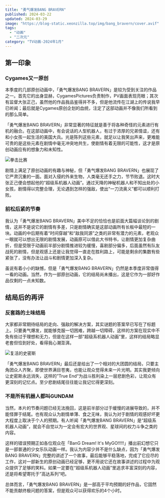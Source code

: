 ```yaml
---
title: "勇气爆发BANG BRAVERN"
published: 2024-03-22
updated: 2024-03-29
image: "https://blog-static.xeonzilla.top/img/bang_bravern/cover.avif"
tags:
  - "动画"
  - "二次元"
category: "TV动画-2024年1月"
---
```


## 第一印象
### Cygames又一原创
本季度的几部原创动画中，「勇气爆发BANG BRAVERN」是较为受到关注的作品之一。首先它的出身显赫，CygamesPictures负责制作，PV画面表现亮眼；其次有监督大张正己，虽然他的作品我品鉴得并不多，但是他流传在江湖上的传说我早已听闻；最后就是Cygames原创企划的血统，注定了这部动画并不像我们所看到的那么简单。

「勇气爆发BANG BRAVERN」非常显著的特征就是善于将各种奇怪的元素进行有机的融合。在这部动画中，有会说话的人型机器人，有过于浓厚的兄弟情谊，还有和小女孩一起生活的美国大兵。光是陈列这些元素，就足以让我笑出声来，更难能可贵的是这些元素在剧情中毫无冲突地共生，使剧情有着无限的可能性，这才是原创动画应有的想象力和未知性。

<Image src="https://blog-static.xeonzilla.top/img/bang_bravern/01.avif" alt="拳击比赛" format="avif" quality="high" inferSize />

剧情上满足了原创动画的有趣与神秘，但「勇气爆发BANG BRAVERN」也展现了它严肃沉重的一面。面对入侵的外来生物，人类毫无还手之力，节节败退。这时大张正己便会想起他的“超级系机器人动画”。通过天降的神秘机器人和不知出处的小女孩，剧情得以完整合理，无论遇到怎样的强敌，使出“一刀流奥义”都可以顺利打败。

### 前松后紧的节奏
我认为「勇气爆发BANG BRAVERN」美中不足的恰恰也是前面大篇幅谈论到的剧情，这并不是说它的剧情有多差，只是剧情确实是这部动画所有长板中最短的一块。动画的中后期有着“时间穿越”和“敌我同源”之类的非常有潜力的元素，老观众一眼就可以想出无限的剧情发展，动画原可以借此大书特书，让剧情更加复杂曲折，但是受限于动画前半部分剧情推进较为缓慢，喜剧部分偏多，后面虽然有队友战死的剧情，但是观感上还是让我觉得一直走在胜利路上，可能是剩余的集数有些紧张了，没有办法让战斗和剧情更加深入复杂。

虽说有着小小的缺憾，但是「勇气爆发BANG BRAVERN」仍然是本季度非常值得一看的动画。当然，作为一部原创动画，它的结局尚未播出，这是它作为一部好作品仅剩的一点未知数。

## 结局后的再评
### 反套路的土味结局
大家都非常期待结局的走向、强敌的解决方案，其实谜题的答案早已写在了标题上。只要勇气爆发，就能够克服一切困难，跨越一切障碍，这样的方案在现实中不免有些过于理想和无力，但是在这样一部“超级系机器人动画”里，这样的结局略显老套但恰到好处，看得我心潮澎湃。

<Image src="https://blog-static.xeonzilla.top/img/bang_bravern/02.avif" alt="复活的史密斯" format="avif" quality="high" inferSize />

「勇气爆发BANG BRAVERN」最后还是给出了一个相对的大团圆的结局，只要主角团众人齐聚，即使世界满目苍夷，也能让观众觉得未来一片光明。其实我更倾向让史密斯永远消失，这样的”True End“为战斗胜利染上一层悲剧色彩，让观众有更深刻的记忆点。至少悲剧结尾往往能让我记忆得更深刻。

### 不是所有机器人都叫GUNDAM
当然，本片的节奏问题已经无法挽回，这是前半部分过于缓慢的进展导致的，并不能怪罪于结尾。也有观众认为剧情单薄、食之无味，我认为对于剧情的观感好坏更大程度上取决于个人的预期。有人听闻「勇气爆发BANG BRAVERN」是“超级系机器人动画”，就会不自觉以为一定会有宏大的世界观、星球间的权力斗争之类的内容。

这样的错误预期正如各位观众在「BanG Dream! It's MyGO!!!!!」播出前幻想它只是一部普通的少女乐队动画一样。我认为内容少并不是什么缺点，因为「勇气爆发BANG BRAVERN」完整的讲述了一个故事，最后能够平稳落地，完成了它应尽的工作，这对一部新生的原创动画已经足够，更不用说它还在故事讲述的过程中为观众提供了足够的笑料。如果一定要在“超级系机器人动画”里追求丰富深刻的内容，还是将希望寄托于”高达系列“吧。

总体而言，「勇气爆发BANG BRAVERN」是一部高于平均预期的好作品，它固然不能贡献终极问题的答案，但是观众可以获得欢乐的4个小时。
